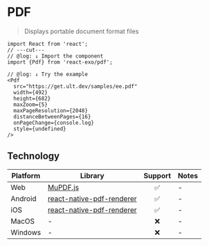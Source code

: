 
# PDF

> Displays portable document format files

<Pdf
  src="https://get.ult.dev/samples/ee.pdf"
  width={492}
  height={682}
  maxZoom={5}
  maxPageResolution={2048}
  distanceBetweenPages={16}
  onPageChange={console.log}
/>

```tsx twoslash
import React from 'react';
// ---cut---
// @log: ↓ Import the component
import {Pdf} from 'react-exo/pdf';

// @log: ↓ Try the example
<Pdf
  src="https://get.ult.dev/samples/ee.pdf"
  width={492}
  height={682}
  maxZoom={5}
  maxPageResolution={2048}
  distanceBetweenPages={16}
  onPageChange={console.log}
  style={undefined}
/>
```

## Technology

| Platform | Library | Support | Notes |
| -------- | ---------- | :--------: | :---- |
| Web | [MuPDF.js](https://github.com/ArtifexSoftware/mupdf.js) | ✅ | - |
| Android | [react-native-pdf-renderer](https://github.com/douglasjunior/react-native-pdf-renderer) | ✅ | - |
| iOS | [react-native-pdf-renderer](https://github.com/douglasjunior/react-native-pdf-renderer) | ✅ | - |
| MacOS | - | ❌ | - |
| Windows | - | ❌ | - |
